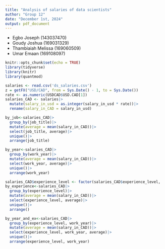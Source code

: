```yaml
---
title: "Analysis of salaries of data scientists"
author: "Group 12"
date: "December 1st, 2024"
output: pdf_document
---
```


-   Egbo Joseph (143037470)
-   Goudy Joshua (169031329)
-   Thambiaiah Melissa (169060509)
-   Umar Emaan (169108097)


```r
knitr::opts_chunk$set(echo = TRUE)
library(tidyverse)
library(knitr)
library(quantmod)
```

```r
salaries <- read.csv('ds_salaries.csv')
z = getFX("USD/CAD", from = Sys.Date() - 1, to = Sys.Date())
rate <- as.numeric(USDCAD$USD.CAD[1])
salaries_CAD <- salaries|>
  mutate(salary_in_usd = as.integer(salary_in_usd * rate))|>
  rename(salary_in_CAD = salary_in_usd) 
```

```r
by_job<-salaries_CAD|>
  group_by(job_title)|>
  mutate(average = mean(salary_in_CAD))|>
  select(job_title, average)|>
  unique()|>
  arrange(job_title)

by_year<-salaries_CAD|>
  group_by(work_year)|>
  mutate(average = mean(salary_in_CAD))|>
  select(work_year, average)|>
  unique()|>
  arrange(work_year)

salaries_CAD$experience_level <- factor(salaries_CAD$experience_level, levels = c('EN', 'MI', 'SE', 'EX'))
by_experience<-salaries_CAD|>
  group_by(experience_level)|>
  mutate(average = mean(salary_in_CAD))|>
  select(experience_level, average)|>
  unique()|>
  arrange()

by_year_and_ex<-salaries_CAD|>
  group_by(experience_level, work_year)|>
  mutate(average = mean(salary_in_CAD))|>
  select(experience_level, work_year, average)|>
  unique()|>
  arrange(experience_level, work_year)

```


